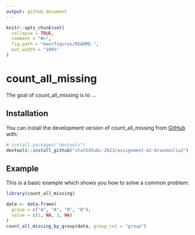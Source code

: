 ```yaml
---
output: github_document
---
```


<!-- README.md is generated from README.Rmd. Please edit that file -->

```r
knitr::opts_chunk$set(
  collapse = TRUE,
  comment = "#>",
  fig.path = "man/figures/README-",
  out.width = "100%"
)
```

# count_all_missing

<!-- badges: start -->
<!-- badges: end -->

The goal of count_all_missing is to ...

## Installation

You can install the development version of count_all_missing from [GitHub](https://github.com/stat545ubc-2023/assignment-b2-brandonliu2) with:

```r
# install.packages("devtools")
devtools::install_github("stat545ubc-2023/assignment-b2-brandonliu2")
```

## Example

This is a basic example which shows you how to solve a common problem:

```r
library(count_all_missing)

data <- data.frame(
  group = c("A", "A", "B", "B"),
  value = c(1, NA, 3, NA)
)
count_all_missing_by_group(data, group_col = "group")

```
